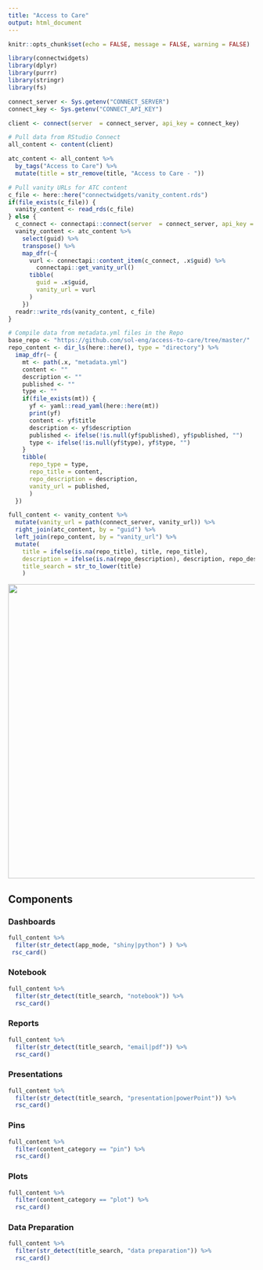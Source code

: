 ```yaml
---
title: "Access to Care"
output: html_document
---
```


```r
knitr::opts_chunk$set(echo = FALSE, message = FALSE, warning = FALSE)

library(connectwidgets)
library(dplyr)
library(purrr)
library(stringr)
library(fs)

connect_server <- Sys.getenv("CONNECT_SERVER")
connect_key <- Sys.getenv("CONNECT_API_KEY")

client <- connect(server  = connect_server, api_key = connect_key)

# Pull data from RStudio Connect
all_content <- content(client) 

atc_content <- all_content %>% 
  by_tags("Access to Care") %>% 
  mutate(title = str_remove(title, "Access to Care - ")) 

# Pull vanity URLs for ATC content
c_file <- here::here("connectwidgets/vanity_content.rds")
if(file_exists(c_file)) {
  vanity_content <- read_rds(c_file)
} else {
  c_connect <- connectapi::connect(server  = connect_server, api_key = connect_key)
  vanity_content <- atc_content %>% 
    select(guid) %>% 
    transpose() %>% 
    map_dfr(~{
      vurl <- connectapi::content_item(c_connect, .x$guid) %>% 
        connectapi::get_vanity_url()
      tibble(
        guid = .x$guid,
        vanity_url = vurl
      )
    })
  readr::write_rds(vanity_content, c_file)
}

# Compile data from metadata.yml files in the Repo
base_repo <- "https://github.com/sol-eng/access-to-care/tree/master/"
repo_content <- dir_ls(here::here(), type = "directory") %>%
  imap_dfr(~ {
    mt <- path(.x, "metadata.yml")
    content <- ""
    description <- ""
    published <- ""
    type <- ""
    if(file_exists(mt)) {
      yf <- yaml::read_yaml(here::here(mt))
      print(yf)
      content <- yf$title
      description <- yf$description 
      published <- ifelse(!is.null(yf$published), yf$published, "") 
      type <- ifelse(!is.null(yf$type), yf$type, "") 
    } 
    tibble(
      repo_type = type,
      repo_title = content,
      repo_description = description,
      vanity_url = published,
      )
  }) 

full_content <- vanity_content %>% 
  mutate(vanity_url = path(connect_server, vanity_url)) %>% 
  right_join(atc_content, by = "guid") %>% 
  left_join(repo_content, by = "vanity_url") %>% 
  mutate(
    title = ifelse(is.na(repo_title), title, repo_title),
    description = ifelse(is.na(repo_description), description, repo_description),
    title_search = str_to_lower(title)
    )
```

<img src="access-to-care-diagram.png" width = "600px">


## Components

### Dashboards

```r
full_content %>%
  filter(str_detect(app_mode, "shiny|python") ) %>% 
 rsc_card()
```

### Notebook 

```r
full_content %>% 
  filter(str_detect(title_search, "notebook")) %>% 
  rsc_card()
```

### Reports

```r
full_content %>% 
  filter(str_detect(title_search, "email|pdf")) %>% 
  rsc_card()
```

### Presentations 

```r
full_content %>% 
  filter(str_detect(title_search, "presentation|powerPoint")) %>% 
  rsc_card()
```

### Pins

```r
full_content %>%
  filter(content_category == "pin") %>% 
  rsc_card()
```

### Plots

```r
full_content %>%
  filter(content_category == "plot") %>% 
  rsc_card()
```

### Data Preparation

```r
full_content %>%
  filter(str_detect(title_search, "data preparation")) %>% 
  rsc_card()
```